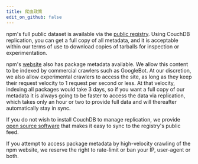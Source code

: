 ```yaml
---
title: 爬虫政策
edit_on_github: false
---
```


npm's full public dataset is available via the [public registry](https://docs.npmjs.com/misc/registry). Using CouchDB replication, you can get a full copy of all metadata, and it is acceptable within our terms of use to download copies of tarballs for inspection or experimentation.

npm's [website](https://www.npmjs.com) also has package metadata available. We allow this content to be indexed by commercial crawlers such as GoogleBot. At our discretion, we also allow experimental crawlers to access the site, as long as they keep their request velocity to 1 request per second or less. At that velocity, indexing all packages would take 3 days, so if you want a full copy of our metadata it is always going to be faster to access the data via replication, which takes only an hour or two to provide full data and will thereafter automatically stay in sync.

If you do not wish to install CouchDB to manage replication, we provide [open source software](https://github.com/npm/concurrent-couch-follower) that makes it easy to sync to the registry's public feed.

If you attempt to access package metadata by high-velocity crawling of the npm website, we reserve the right to rate-limit or ban your IP, user-agent or both.

